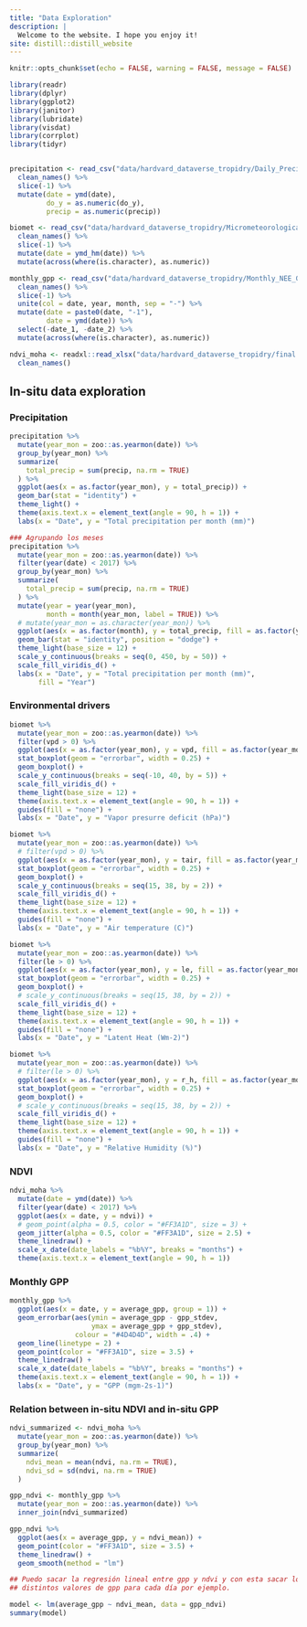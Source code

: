 ```yaml
---
title: "Data Exploration"
description: |
  Welcome to the website. I hope you enjoy it!
site: distill::distill_website
---
```


```r
knitr::opts_chunk$set(echo = FALSE, warning = FALSE, message = FALSE)

library(readr)
library(dplyr)
library(ggplot2)
library(janitor)
library(lubridate)
library(visdat)
library(corrplot)
library(tidyr)


precipitation <- read_csv("data/hardvard_dataverse_tropidry/Daily_Precipitation_2013_to_2016.csv") %>% 
  clean_names() %>% 
  slice(-1) %>% 
  mutate(date = ymd(date),
         do_y = as.numeric(do_y),
         precip = as.numeric(precip))

biomet <- read_csv("data/hardvard_dataverse_tropidry/Micrometeorological_Biomet_Parameters_2013_to_2016.csv") %>% 
  clean_names() %>% 
  slice(-1) %>% 
  mutate(date = ymd_hm(date)) %>% 
  mutate(across(where(is.character), as.numeric))

monthly_gpp <- read_csv("data/hardvard_dataverse_tropidry/Monthly_NEE_GPP_Reco_2013_to_2016.csv") %>% 
  clean_names() %>% 
  slice(-1) %>% 
  unite(col = date, year, month, sep = "-") %>% 
  mutate(date = paste0(date, "-1"),
         date = ymd(date)) %>% 
  select(-date_1, -date_2) %>% 
  mutate(across(where(is.character), as.numeric))

ndvi_moha <- readxl::read_xlsx("data/hardvard_dataverse_tropidry/final -NDVI- smoothed -complete.xlsx") %>% 
  clean_names()
```

## In-situ data exploration



### Precipitation

```r
precipitation %>% 
  mutate(year_mon = zoo::as.yearmon(date)) %>% 
  group_by(year_mon) %>% 
  summarize(
    total_precip = sum(precip, na.rm = TRUE)
  ) %>% 
  ggplot(aes(x = as.factor(year_mon), y = total_precip)) +
  geom_bar(stat = "identity") +
  theme_light() +
  theme(axis.text.x = element_text(angle = 90, h = 1)) +
  labs(x = "Date", y = "Total precipitation per month (mm)")

### Agrupando los meses
precipitation %>%
  mutate(year_mon = zoo::as.yearmon(date)) %>%
  filter(year(date) < 2017) %>% 
  group_by(year_mon) %>%
  summarize(
    total_precip = sum(precip, na.rm = TRUE)
  ) %>%
  mutate(year = year(year_mon),
         month = month(year_mon, label = TRUE)) %>%
  # mutate(year_mon = as.character(year_mon)) %>%
  ggplot(aes(x = as.factor(month), y = total_precip, fill = as.factor(year))) +
  geom_bar(stat = "identity", position = "dodge") +
  theme_light(base_size = 12) +
  scale_y_continuous(breaks = seq(0, 450, by = 50)) +
  scale_fill_viridis_d() +
  labs(x = "Date", y = "Total precipitation per month (mm)",
       fill = "Year")
```

### Environmental drivers

```r
biomet %>% 
  mutate(year_mon = zoo::as.yearmon(date)) %>%
  filter(vpd > 0) %>% 
  ggplot(aes(x = as.factor(year_mon), y = vpd, fill = as.factor(year_mon))) +
  stat_boxplot(geom = "errorbar", width = 0.25) +
  geom_boxplot() +
  scale_y_continuous(breaks = seq(-10, 40, by = 5)) +
  scale_fill_viridis_d() +
  theme_light(base_size = 12) +
  theme(axis.text.x = element_text(angle = 90, h = 1)) +
  guides(fill = "none") +
  labs(x = "Date", y = "Vapor presurre deficit (hPa)")
```


```r
biomet %>% 
  mutate(year_mon = zoo::as.yearmon(date)) %>%
  # filter(vpd > 0) %>% 
  ggplot(aes(x = as.factor(year_mon), y = tair, fill = as.factor(year_mon))) +
  stat_boxplot(geom = "errorbar", width = 0.25) +
  geom_boxplot() +
  scale_y_continuous(breaks = seq(15, 38, by = 2)) +
  scale_fill_viridis_d() +
  theme_light(base_size = 12) +
  theme(axis.text.x = element_text(angle = 90, h = 1)) +
  guides(fill = "none") +
  labs(x = "Date", y = "Air temperature (C)")
```


```r
biomet %>% 
  mutate(year_mon = zoo::as.yearmon(date)) %>%
  filter(le > 0) %>%
  ggplot(aes(x = as.factor(year_mon), y = le, fill = as.factor(year_mon))) +
  stat_boxplot(geom = "errorbar", width = 0.25) +
  geom_boxplot() +
  # scale_y_continuous(breaks = seq(15, 38, by = 2)) +
  scale_fill_viridis_d() +
  theme_light(base_size = 12) +
  theme(axis.text.x = element_text(angle = 90, h = 1)) +
  guides(fill = "none") +
  labs(x = "Date", y = "Latent Heat (Wm-2)")
```


```r
biomet %>% 
  mutate(year_mon = zoo::as.yearmon(date)) %>%
  # filter(le > 0) %>%
  ggplot(aes(x = as.factor(year_mon), y = r_h, fill = as.factor(year_mon))) +
  stat_boxplot(geom = "errorbar", width = 0.25) +
  geom_boxplot() +
  # scale_y_continuous(breaks = seq(15, 38, by = 2)) +
  scale_fill_viridis_d() +
  theme_light(base_size = 12) +
  theme(axis.text.x = element_text(angle = 90, h = 1)) +
  guides(fill = "none") +
  labs(x = "Date", y = "Relative Humidity (%)")
```

### NDVI

```r
ndvi_moha %>% 
  mutate(date = ymd(date)) %>% 
  filter(year(date) < 2017) %>% 
  ggplot(aes(x = date, y = ndvi)) +
  # geom_point(alpha = 0.5, color = "#FF3A1D", size = 3) +
  geom_jitter(alpha = 0.5, color = "#FF3A1D", size = 2.5) +
  theme_linedraw() +
  scale_x_date(date_labels = "%b%Y", breaks = "months") +
  theme(axis.text.x = element_text(angle = 90, h = 1))
```

### Monthly GPP

```r
monthly_gpp %>% 
  ggplot(aes(x = date, y = average_gpp, group = 1)) +
  geom_errorbar(aes(ymin = average_gpp - gpp_stdev,
                    ymax = average_gpp + gpp_stdev),
                colour = "#4D4D4D", width = .4) +
  geom_line(linetype = 2) +
  geom_point(color = "#FF3A1D", size = 3.5) +
  theme_linedraw() +
  scale_x_date(date_labels = "%b%Y", breaks = "months") +
  theme(axis.text.x = element_text(angle = 90, h = 1)) +
  labs(x = "Date", y = "GPP (mgm-2s-1)")
```

### Relation between in-situ NDVI and in-situ GPP

```r
ndvi_summarized <- ndvi_moha %>% 
  mutate(year_mon = zoo::as.yearmon(date)) %>% 
  group_by(year_mon) %>% 
  summarize(
    ndvi_mean = mean(ndvi, na.rm = TRUE),
    ndvi_sd = sd(ndvi, na.rm = TRUE)
  )

gpp_ndvi <- monthly_gpp %>% 
  mutate(year_mon = zoo::as.yearmon(date)) %>% 
  inner_join(ndvi_summarized) 

gpp_ndvi %>% 
  ggplot(aes(x = average_gpp, y = ndvi_mean)) +
  geom_point(color = "#FF3A1D", size = 3.5) +
  theme_linedraw() +
  geom_smooth(method = "lm")

## Puedo sacar la regresión lineal entre gpp y ndvi y con esta sacar los
## distintos valores de gpp para cada día por ejemplo.

model <- lm(average_gpp ~ ndvi_mean, data = gpp_ndvi)
summary(model)
```
